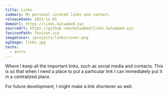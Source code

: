 ```yaml
---
title: Links
summary: My personal curated links and contact.
releaseDate: 2023-12-01
demoUrl: https://links.kalwabed.xyz
sourceUrl: https://github.com/kalwabed/links.kalwabed.xyz
faviconPath: favicon.ico
imageCover: /projects/links/cover.png
ogImage: links.jpg
techs:
  - astro
---
```


Where I keep all the important links, such as social media and contacts. This is so that when I need a place to put a particular link I can immediately put it in a centralized place.

For future development, I might make a link shortener as well.
